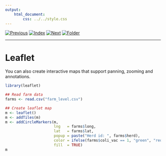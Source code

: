 ```yaml
---
output:
    html_document:
        css: ../../style.css
---
```


[![Previous](../../img/previous.png)](lesson8_1.html)
[![Index](../../img/home.png)](../../index.html)
[![Next](../../img/next.png)](lesson8_3.html)
[![Folder](../../img/folder.png)](./)

---

# Leaflet

You can also create interactive maps that support panning, zooming and
annotations.

```r
library(leaflet)

## Read farm data
farms <- read.csv("farm_level.csv")

## Create leaflet map
m <- leaflet()
m <- addTiles(m)
m <- addCircleMarkers(m,
                      lng   = farms$long,
                      lat   = farms$lat,
                      popup = paste("Herd id: ", farms$herd),
                      color = ifelse(farms$coli_vac == 1, "green", "red"),
                      fill  = TRUE)
m
```
